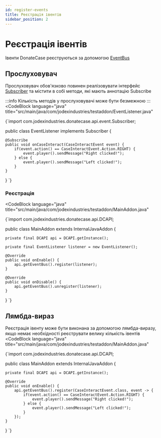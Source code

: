 ```yaml
---
id: register-events
title: Реєстрація івентів
sidebar_position: 2
---
```



# Реєстрація івентів
Івенти DonateCase реєструються за допомогою [EventBus](https://repo.jodexindustries.xyz/javadoc/releases/com/jodexindustries/donatecase/api/2.1.0.0/raw/com/jodexindustries/donatecase/api/event/EventBus.html)

## Прослуховувач
Прослуховувач обов'язково повинен реалізовувати інтерфейс [Subscriber](https://repo.jodexindustries.xyz/javadoc/releases/com/jodexindustries/donatecase/api/2.1.0.0/raw/com/jodexindustries/donatecase/api/event/Subscriber.html)
та містити в собі методи, які мають аннотацію Subscribe

:::info
Кількість методів у прослуховувачі може бути безмежною
:::
<CodeBlock
        language="java"
        title="src/main/java/com/jodexindustries/testaddon/EventListener.java"
>
{`import com.jodexindustries.donatecase.api.event.Subscriber;

public class EventListener implements Subscriber {

    @Subscribe
    public void onCaseInteract(CaseInteractEvent event) {
        if(event.action() == CaseInteractEvent.Action.RIGHT) {
            event.player().sendMessage("Right clicked!");
        } else {
            event.player().sendMessage("Left clicked!");
        }
    }
}
`}
</CodeBlock>

### Реєстрація
<CodeBlock
        language="java"
        title="src/main/java/com/jodexindustries/testaddon/MainAddon.java"
>
{`import com.jodexindustries.donatecase.api.DCAPI;

public class MainAddon extends InternalJavaAddon {

    private final DCAPI api = DCAPI.getInstance();
    
    private final EventListener listener = new EventListener();

    @Override
    public void onEnable() {
        api.getEventBus().register(listener);
    }
    
    @Override
    public void onDisable() {
        api.getEventBus().unregister(listener);
    }
}
`}
</CodeBlock>


## Лямбда-вираз
Реєстрація івенту може бути виконана за допомогою лямбда-виразу, якщо немає необхідності реєструвати велику кількість івентів
<CodeBlock
        language="java"
        title="src/main/java/com/jodexindustries/testaddon/MainAddon.java"
>
{`import com.jodexindustries.donatecase.api.DCAPI;

public class MainAddon extends InternalJavaAddon {

    private final DCAPI api = DCAPI.getInstance();

    @Override
    public void onEnable() {
        api.getEventBus().register(CaseInteractEvent.class, event -> {
            if(event.action() == CaseInteractEvent.Action.RIGHT) {
                event.player().sendMessage("Right clicked!");
            } else {
                event.player().sendMessage("Left clicked!");
            }
        });
    }

}
`}
</CodeBlock>